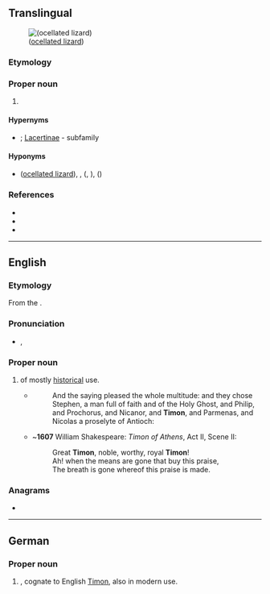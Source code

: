 {{also|timon|timón}}
==Translingual==
[[File:Timon lepidus.jpg|right|thumb|{{taxlink|Timon lepidus|species|ver=181222|'''Timon''' lepidus}} ([[ocellated lizard]])]]

===Etymology===
{{rfelite|mul}}

===Proper noun===
{{taxoninfl|i=1|g=m}}

# {{taxon|genus|family|Lacertidae|certain [[lizard]]s}}

====Hypernyms====
* {{sense|genus}} {{Lacertidae Hypernyms}}; [[Lacertinae]]&nbsp;- subfamily

====Hyponyms====
* {{sense|genus}} {{taxlink|Timon lepidus|species|ver=181222}} ([[ocellated lizard]]), {{taxlink|Timon pater|species|noshow=1}}, {{taxlink|Timon princeps|species|noshow=1}} ({{vern|siirt lizard}}, {{vern|Zagrosian lizard}}), {{taxlink|Timon tangitanus|species|noshow=1}} ({{vern|Moroccan eyed lizard}}) {{qualifier|species}}

===References===
* {{pedia|Timon (genus)|''Timon'' (genus)}}
* {{specieslite|i=1}}
* {{comcatlite|Timon (genus)|''Timon'' (genus)}}

----

==English==
{{wikipedia}}

===Etymology===
From the {{etyl|grc|en}} {{m|grc|Τίμων|Τῑ́μων}}.

===Pronunciation===
* {{a|RP}} {{enPR|tīʹmən}}, {{IPA|en|/ˈtaɪmən/}}

===Proper noun===
{{en-proper noun}}

# {{given name|en|male|from=Ancient Greek}} of mostly [[historical]] use.
#* {{RQ:Authorized Version|Acts|6|5}}
#*: And the saying pleased the whole multitude: and they chose Stephen, a man full of faith and of the Holy Ghost, and Philip, and Prochorus, and Nicanor, and '''Timon''', and Parmenas, and Nicolas a proselyte of Antioch:
#* ~'''1607''' William Shakespeare: ''Timon of Athens'', Act II, Scene II:
#*: Great '''Timon''', noble, worthy, royal '''Timon'''!
#*: Ah! when the means are gone that buy this praise,
#*: The breath is gone whereof this praise is made.

===Anagrams===
* {{anagrams|en|a=imnot|Minot|Minto}}

----

==German==

===Proper noun===
{{head|de|proper noun}}

# {{given name|de|male}}, cognate to English [[#English|Timon]], also in modern use.